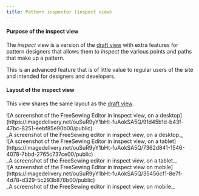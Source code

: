 ```yaml
---
title: Pattern inspector (inspect view)
---
```


#### Purpose of the inspect view

The _inspect_ view is a version of the [draft view](#draft) with extra features
for pattern designers that allows them to _inspect_ the various points and
paths that make up a pattern.

This is an advanced feature that is of little value to regular users of the
site and intended for designers and developers.

#### Layout of the inspect view

This view shares the same layout as the [draft view](#draft).

<Tabs>
  <TabItem value="desktop" label="On Desktop">
    ![A screenshot of the FreeSewing Editor in inspect view, on a
    desktop](https://imagedelivery.net/ouSuR9yY1bHt-fuAokSA5Q/91d45b1d-b43f-47bc-8251-eebf85e90b00/public)
    <div className="tw:text-center">
      _A screenshot of the FreeSewing editor in inspect view, on a desktop._
    </div>
  </TabItem>
  <TabItem value="tablet" label="On Tablet">
    ![A screenshot of the FreeSewing Editor in inspect view, on a
    tablet](https://imagedelivery.net/ouSuR9yY1bHt-fuAokSA5Q/7362d841-1546-4078-7bbd-2765c737ce00/public)
    <div className="tw:text-center">
      _A screenshot of the FreeSewing editor in inspect view, on a tablet._
    </div>
  </TabItem>
  <TabItem value="mobile" label="On Mobile">
    ![A screenshot of the FreeSewing Editor in inspect view on
    mobile](https://imagedelivery.net/ouSuR9yY1bHt-fuAokSA5Q/35456cf1-8e7f-4d78-d329-5c293b878b00/public)
    <div className="tw:text-center">
      _A screenshot of the FreeSewing editor in inspect view, on mobile._
    </div>
  </TabItem>
</Tabs>


